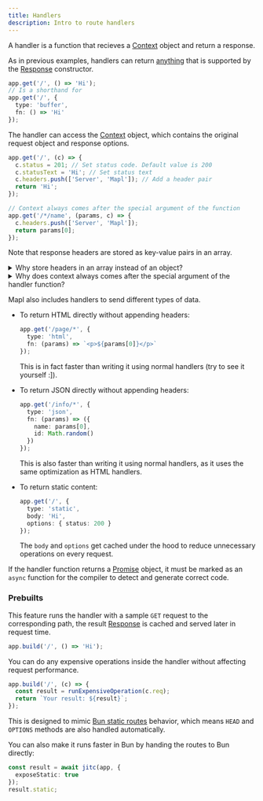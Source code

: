 ```yaml
---
title: Handlers
description: Intro to route handlers
---
```


A handler is a function that recieves a [Context](/api/context) object and return a response.

As in previous examples, handlers can return [anything](https://developer.mozilla.org/en-US/docs/Web/API/Response/Response#body)
that is supported by the [Response](https://developer.mozilla.org/en-US/docs/Web/API/Response) constructor.
```ts
app.get('/', () => 'Hi');
// Is a shorthand for
app.get('/', {
  type: 'buffer',
  fn: () => 'Hi'
});
```

The handler can access the [Context](/api/context) object, which contains the original request object and response options.
```ts
app.get('/', (c) => {
  c.status = 201; // Set status code. Default value is 200
  c.statusText = 'Hi'; // Set status text
  c.headers.push(['Server', 'Mapl']); // Add a header pair
  return 'Hi';
});

// Context always comes after the special argument of the function
app.get('/*/name', (params, c) => {
  c.headers.push(['Server', 'Mapl']);
  return params[0];
});
```

Note that response headers are stored as key-value pairs in an array.

<details>
<summary>Why store headers in an array instead of an object?</summary>

To have multiple header values, the headers need to be appended later to the
[Headers](https://developer.mozilla.org/en-US/docs/Web/API/Headers) object of the final [Response](https://developer.mozilla.org/en-US/docs/Web/API/Response),
which is much slower than arrays and objects as [Headers](https://developer.mozilla.org/en-US/docs/Web/API/Headers) has to do additional
operations to normalize the header key and value **on insertion**.

Furthermore, JS engines often create internal structures for optimizing property accesses, which leads to more memory being used compared to arrays.

</details>

<details>
  <summary>Why does context always comes after the special argument of the handler function?</summary>

  These special arguments are likely to be used than the [Context](/api/context) object so putting them as the first argument allows for an optimization
  when only that special argument is used.

  I was thinking about attaching them to the [Context](/api/context) object but that will make it slower, uses more memory and disallow the optimization
  mentioned above as you have to create a full context with that special argument value attached to it.
</details>

Mapl also includes handlers to send different types of data.

- To return HTML directly without appending headers:
    ```ts
    app.get('/page/*', {
      type: 'html',
      fn: (params) => `<p>${params[0]}</p>`
    });
    ```

    This is in fact faster than writing it using normal handlers (try to see it yourself :]).

- To return JSON directly without appending headers:
    ```ts
    app.get('/info/*', {
      type: 'json',
      fn: (params) => ({
        name: params[0],
        id: Math.random()
      })
    });
    ```

    This is also faster than writing it using normal handlers, as it uses the same optimization as HTML handlers.

- To return static content:
    ```ts
    app.get('/', {
      type: 'static',
      body: 'Hi',
      options: { status: 200 }
    });
    ```

    The `body` and `options` get cached under the hood to reduce unnecessary operations on every request.

If the handler function returns a [Promise](https://developer.mozilla.org/en-US/docs/Web/JavaScript/Reference/Global_Objects/Promise) object,
it must be marked as an `async` function for the compiler to detect and generate correct code.

### Prebuilts
This feature runs the handler with a sample `GET` request to the corresponding path, the
result [Response](https://developer.mozilla.org/en-US/docs/Web/API/Response) is cached and served later in request time.
```ts
app.build('/', () => 'Hi');
```

You can do any expensive operations inside the handler without affecting request performance.
```ts
app.build('/', (c) => {
  const result = runExpensiveOperation(c.req);
  return `Your result: ${result}`;
});
```

This is designed to mimic [Bun static routes](https://bun.sh/docs/api/http#static-routes) behavior,
which means `HEAD` and `OPTIONS` methods are also handled automatically.

You can also make it runs faster in Bun by handing the routes to Bun directly:
```ts
const result = await jitc(app, {
  exposeStatic: true
});
result.static;
```
